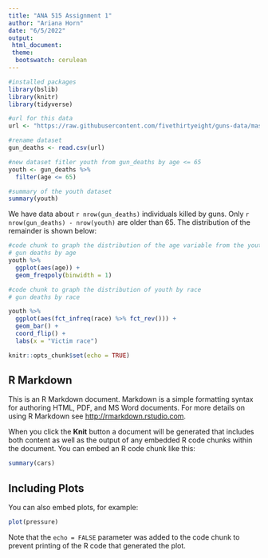 ```yaml
---
title: "ANA 515 Assignment 1"
author: "Ariana Horn"
date: "6/5/2022"
output: 
 html_document:
 theme: 
  bootswatch: cerulean
---
```


```r
#installed packages 
library(bslib)
library(knitr)
library(tidyverse)
```

```r
#url for this data 
url <- "https://raw.githubusercontent.com/fivethirtyeight/guns-data/master/full_data.csv"

#rename dataset 
gun_deaths <- read.csv(url)

#new dataset fitler youth from gun_deaths by age <= 65
youth <- gun_deaths %>%
  filter(age <= 65)
```

```r
#summary of the youth dataset
summary(youth)
```

We have data about `r nrow(gun_deaths)` individuals killed by guns. Only `r nrow(gun_deaths) - nrow(youth)` are older than 65. The distribution of the remainder is shown below:

```r
#code chunk to graph the distribution of the age variable from the youth dataset
# gun deaths by age 
youth %>% 
  ggplot(aes(age)) + 
  geom_freqpoly(binwidth = 1)
```

```r
#code chunk to graph the distribution of youth by race 
# gun deaths by race 

youth %>%
  ggplot(aes(fct_infreq(race) %>% fct_rev())) +
  geom_bar() +
  coord_flip() +
  labs(x = "Victim race")
```

```r
knitr::opts_chunk$set(echo = TRUE)
```

## R Markdown

This is an R Markdown document. Markdown is a simple formatting syntax for authoring HTML, PDF, and MS Word documents. For more details on using R Markdown see <http://rmarkdown.rstudio.com>.

When you click the **Knit** button a document will be generated that includes both content as well as the output of any embedded R code chunks within the document. You can embed an R code chunk like this:

```r
summary(cars)
```

## Including Plots

You can also embed plots, for example:

```r
plot(pressure)
```

Note that the `echo = FALSE` parameter was added to the code chunk to prevent printing of the R code that generated the plot.

